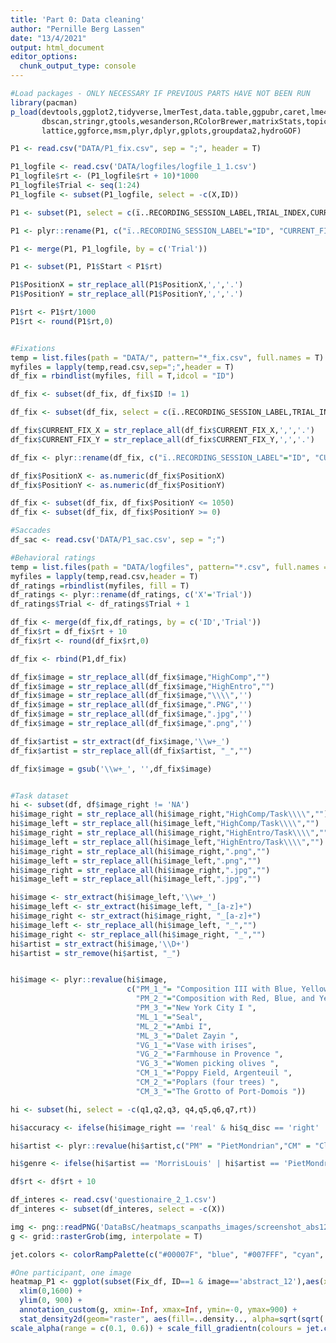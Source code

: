 ```yaml
---
title: 'Part 0: Data cleaning'
author: "Pernille Berg Lassen"
date: "13/4/2021"
output: html_document
editor_options: 
  chunk_output_type: console
---
```


```r
#Load packages - ONLY NECESSARY IF PREVIOUS PARTS HAVE NOT BEEN RUN
library(pacman)
p_load(devtools,ggplot2,tidyverse,lmerTest,data.table,ggpubr,caret,lme4,png,
       dbscan,stringr,gtools,wesanderson,RColorBrewer,matrixStats,topicmodels,
       lattice,ggforce,msm,plyr,dplyr,gplots,groupdata2,hydroGOF)

```

```r
P1 <- read.csv("DATA/P1_fix.csv", sep = ";", header = T)

P1_logfile <- read.csv('DATA/logfiles/logfile_1_1.csv')
P1_logfile$rt <- (P1_logfile$rt + 10)*1000
P1_logfile$Trial <- seq(1:24)
P1_logfile <- subset(P1_logfile, select = -c(X,ID))

P1 <- subset(P1, select = c(ï..RECORDING_SESSION_LABEL,TRIAL_INDEX,CURRENT_FIX_DURATION,CURRENT_FIX_INDEX,CURRENT_FIX_PUPIL,CURRENT_FIX_START,CURRENT_FIX_X,CURRENT_FIX_Y))

P1 <- plyr::rename(P1, c("ï..RECORDING_SESSION_LABEL"="ID", "CURRENT_FIX_X"="PositionX","CURRENT_FIX_Y"="PositionY","CURRENT_FIX_INDEX"="Fixation_Index", "CURRENT_FIX_DURATION"="Duration", "TRIAL_INDEX" = "Trial","CURRENT_FIX_START"="Start", "CURRENT_FIX_PUPIL"="Pupil"))

P1 <- merge(P1, P1_logfile, by = c('Trial'))

P1 <- subset(P1, P1$Start < P1$rt)

P1$PositionX = str_replace_all(P1$PositionX,',','.')
P1$PositionY = str_replace_all(P1$PositionY,',','.')

P1$rt <- P1$rt/1000
P1$rt <- round(P1$rt,0)


#Fixations
temp = list.files(path = "DATA/", pattern="*_fix.csv", full.names = T)
myfiles = lapply(temp,read.csv,sep=";",header = T)
df_fix = rbindlist(myfiles, fill = T,idcol = "ID")

df_fix <- subset(df_fix, df_fix$ID != 1)

df_fix <- subset(df_fix, select = c(ï..RECORDING_SESSION_LABEL,TRIAL_INDEX,CURRENT_FIX_DURATION,CURRENT_FIX_INDEX,CURRENT_FIX_PUPIL,CURRENT_FIX_START,CURRENT_FIX_X,CURRENT_FIX_Y))

df_fix$CURRENT_FIX_X = str_replace_all(df_fix$CURRENT_FIX_X,',','.')
df_fix$CURRENT_FIX_Y = str_replace_all(df_fix$CURRENT_FIX_Y,',','.')

df_fix <- plyr::rename(df_fix, c("ï..RECORDING_SESSION_LABEL"="ID", "CURRENT_FIX_X"="PositionX","CURRENT_FIX_Y"="PositionY","CURRENT_FIX_INDEX"="Fixation_Index", "CURRENT_FIX_DURATION"="Duration", "TRIAL_INDEX" = "Trial","CURRENT_FIX_START"="Start","CURRENT_FIX_PUPIL"="Pupil"))

df_fix$PositionX <- as.numeric(df_fix$PositionX)
df_fix$PositionY <- as.numeric(df_fix$PositionY)

df_fix <- subset(df_fix, df_fix$PositionY <= 1050)
df_fix <- subset(df_fix, df_fix$PositionY >= 0)

#Saccades
df_sac <- read.csv('DATA/P1_sac.csv', sep = ";")

#Behavioral ratings
temp = list.files(path = "DATA/logfiles", pattern="*.csv", full.names = T)
myfiles = lapply(temp,read.csv,header = T)
df_ratings =rbindlist(myfiles, fill = T)
df_ratings <- plyr::rename(df_ratings, c('X'='Trial'))
df_ratings$Trial <- df_ratings$Trial + 1 

df_fix <- merge(df_fix,df_ratings, by = c('ID','Trial'))
df_fix$rt = df_fix$rt + 10
df_fix$rt <- round(df_fix$rt,0)

df_fix <- rbind(P1,df_fix)

df_fix$image = str_replace_all(df_fix$image,"HighComp","")
df_fix$image = str_replace_all(df_fix$image,"HighEntro","")
df_fix$image = str_replace_all(df_fix$image,"\\\\",'')
df_fix$image = str_replace_all(df_fix$image,".PNG",'')
df_fix$image = str_replace_all(df_fix$image,".jpg",'')
df_fix$image = str_replace_all(df_fix$image,".png",'')

df_fix$artist = str_extract(df_fix$image,'\\w+_')
df_fix$artist = str_replace_all(df_fix$artist, "_","")

df_fix$image = gsub('\\w+_', '',df_fix$image)


#Task dataset
hi <- subset(df, df$image_right != 'NA')
hi$image_right = str_replace_all(hi$image_right,"HighComp/Task\\\\","")
hi$image_left = str_replace_all(hi$image_left,"HighComp/Task\\\\","")
hi$image_right = str_replace_all(hi$image_right,"HighEntro/Task\\\\","")
hi$image_left = str_replace_all(hi$image_left,"HighEntro/Task\\\\","")
hi$image_right = str_replace_all(hi$image_right,".png","")
hi$image_left = str_replace_all(hi$image_left,".png","")
hi$image_right = str_replace_all(hi$image_right,".jpg","")
hi$image_left = str_replace_all(hi$image_left,".jpg","")

hi$image <- str_extract(hi$image_left,'\\w+_')
hi$image_left <- str_extract(hi$image_left, "_[a-z]+")
hi$image_right <- str_extract(hi$image_right, "_[a-z]+")
hi$image_left <- str_replace_all(hi$image_left, "_","")
hi$image_right <- str_replace_all(hi$image_right, "_","")
hi$artist = str_extract(hi$image,'\\D+')
hi$artist = str_remove(hi$artist, "_")


hi$image <- plyr::revalue(hi$image,
                          c("PM_1_"= "Composition III with Blue, Yellow and White",
                            "PM_2_"="Composition with Red, Blue, and Yellow ",    
                            "PM_3_"="New York City I ",
                            "ML_1_"="Seal",
                            "ML_2_"="Ambi I",
                            "ML_3_"="Dalet Zayin ",
                            "VG_1_"="Vase with irises",
                            "VG_2_"="Farmhouse in Provence ",
                            "VG_3_"="Women picking olives ",
                            "CM_1_"="Poppy Field, Argenteuil ",
                            "CM_2_"="Poplars (four trees) ",
                            "CM_3_"="The Grotto of Port-Domois "))

hi <- subset(hi, select = -c(q1,q2,q3, q4,q5,q6,q7,rt))

hi$accuracy <- ifelse(hi$image_right == 'real' & hi$q_disc == 'right' | hi$image_left == 'real' & hi$q_disc == 'left','1','0')

hi$artist <- plyr::revalue(hi$artist,c("PM" = "PietMondrian","CM" = "ClaudeMonet", "VG" = "VanGogh", "ML" = "MorrisLouis"))

hi$genre <- ifelse(hi$artist == 'MorrisLouis' | hi$artist == 'PietMondrian','abstract','fig')

df$rt <- df$rt + 10

df_interes <- read.csv('questionaire_2_1.csv')
df_interes <- subset(df_interes, select = -c(X))

img <- png::readPNG('DataBsC/heatmaps_scanpaths_images/screenshot_abs12.png')
g <- grid::rasterGrob(img, interpolate = T)

jet.colors <- colorRampPalette(c("#00007F", "blue", "#007FFF", "cyan", "#7FFF7F", "yellow", "#FF7F00", "red", "#7F0000"))

#One participant, one image
heatmap_P1 <- ggplot(subset(Fix_df, ID==1 & image=='abstract_12'),aes(x = PositionX, y = PositionY)) +
  xlim(0,1600) +
  ylim(0, 900) +
  annotation_custom(g, xmin=-Inf, xmax=Inf, ymin=-0, ymax=900) +
  stat_density2d(geom="raster", aes(fill=..density.., alpha=sqrt(sqrt(..density..))), contour=FALSE, n=1000) +
scale_alpha(range = c(0.1, 0.6)) + scale_fill_gradientn(colours = jet.colors(10), trans='sqrt')
```
